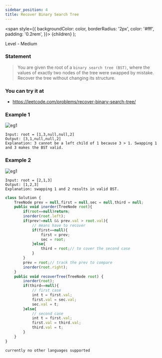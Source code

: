 ```yaml
---
sidebar_position: 4
title: Recover Binary Search Tree
---
```



  <span
    style={{
      backgroundColor: color,
      borderRadius: '2px',
      color: '#fff',
      padding: '0.2rem',
    }}>
    {children}
  </span>
);

Level - <Highlight color="#fece2f">Medium</Highlight>

### Statement

> You are given the root of a `binary search tree (BST)`, where the values of exactly two nodes of the tree were swapped by mistake. Recover the tree without changing its structure.

### You can try it at

- https://leetcode.com/problems/recover-binary-search-tree/

### Example 1

![eg1](https://assets.leetcode.com/uploads/2020/10/28/recover1.jpg)
```
Input: root = [1,3,null,null,2]
Output: [3,1,null,null,2]
Explanation: 3 cannot be a left child of 1 because 3 > 1. Swapping 1 and 3 makes the BST valid.
```

### Example 2

![eg1](./image/eg2.PNG)
```
Input: root = [2,1,3]
Output: [1,2,3]
Explanation: swapping 1 and 2 results in valid BST.
```

<Tabs>
<TabItem value="java" label="Java">

```js
class Solution {
    TreeNode prev = null,first = null,sec = null,third = null;
    public void inorder(TreeNode root){
        if(root==null)return;
        inorder(root.left);
        if(prev!=null && prev.val > root.val){
            // means have to recover
            if(first==null){
                first = prev;
                sec = root;
            }else{
                third = root;// to cover the second case
            }
        }
        prev = root;// track the prev to compare
        inorder(root.right);
    }
    public void recoverTree(TreeNode root) {
        inorder(root);
        if(third==null){
            // first case 
            int t = first.val;
            first.val = sec.val;
            sec.val = t;
        }else{
            // second case
            int t = first.val;
            first.val = third.val;
            third.val = t;
        }
    }
}

```

</TabItem>

<TabItem value="other" label="Other">

```
currently no other languages supported
```

</TabItem>

</Tabs>